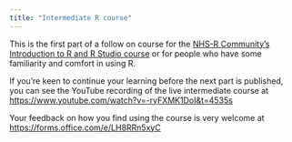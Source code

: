 ```yaml
---
title: "Intermediate R course"
---
```


This is the first part of a follow on course for the [NHS-R Community's Introduction to R and R Studio course](https://intro-r-rstudio.nhsrcommunity.com/) or for people who have some familiarity and comfort in using R.

If you're keen to continue your learning before the next part is published, you can see the YouTube recording of the live intermediate course at <https://www.youtube.com/watch?v=-ryFXMK1DoI&t=4535s>

Your feedback on how you find using the course is very welcome at <https://forms.office.com/e/LH8RRn5xyC>

